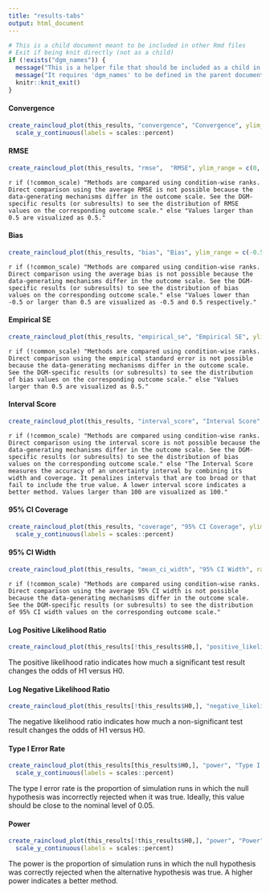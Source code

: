 ```yaml
---
title: "results-tabs"
output: html_document
---
```


```r
# This is a child document meant to be included in other Rmd files
# Exit if being knit directly (not as a child)
if (!exists("dgm_names")) {
  message("This is a helper file that should be included as a child in other Rmd documents.")
  message("It requires 'dgm_names' to be defined in the parent document.")
  knitr::knit_exit()
}
```


#### Convergence

```r
create_raincloud_plot(this_results, "convergence", "Convergence", ylim_range = c(0, 1)) +
  scale_y_continuous(labels = scales::percent)
```

#### RMSE

```r
create_raincloud_plot(this_results, "rmse",  "RMSE", ylim_range = c(0, 0.5), reference_line = 0, rank = !common_scale)
```

`r if (!common_scale) "Methods are compared using condition-wise ranks. Direct comparison using the average RMSE is not possible because the data-generating mechanisms differ in the outcome scale. See the DGM-specific results (or subresults) to see the distribution of RMSE values on the corresponding outcome scale." else "Values larger than 0.5 are visualized as 0.5."`

#### Bias

```r
create_raincloud_plot(this_results, "bias", "Bias", ylim_range = c(-0.5, 0.5), reference_line = 0, rank = !common_scale)
```

`r if (!common_scale) "Methods are compared using condition-wise ranks. Direct comparison using the average bias is not possible because the data-generating mechanisms differ in the outcome scale. See the DGM-specific results (or subresults) to see the distribution of bias values on the corresponding outcome scale." else "Values lower than -0.5 or larger than 0.5 are visualized as -0.5 and 0.5 respectively."`

#### Empirical SE

```r
create_raincloud_plot(this_results, "empirical_se", "Empirical SE", ylim_range = c(0, 0.5), reference_line = 0, rank = !common_scale)
```

`r if (!common_scale) "Methods are compared using condition-wise ranks. Direct comparison using the empirical standard error is not possible because the data-generating mechanisms differ in the outcome scale. See the DGM-specific results (or subresults) to see the distribution of bias values on the corresponding outcome scale." else "Values larger than 0.5 are visualized as 0.5."`

#### Interval Score

```r
create_raincloud_plot(this_results, "interval_score", "Interval Score", ylim_range = c(0, 100), rank = !common_scale)
```

`r if (!common_scale) "Methods are compared using condition-wise ranks. Direct comparison using the interval score is not possible because the data-generating mechanisms differ in the outcome scale. See the DGM-specific results (or subresults) to see the distribution of bias values on the corresponding outcome scale." else "The Interval Score measures the accuracy of an uncertainty interval by combining its width and coverage. It penalizes intervals that are too broad or that fail to include the true value. A lower interval score indicates a better method. Values larger than 100 are visualized as 100."`

#### 95% CI Coverage

```r
create_raincloud_plot(this_results, "coverage", "95% CI Coverage", ylim_range = c(0, 1), reference_line = 0.95) +
  scale_y_continuous(labels = scales::percent)
```

#### 95% CI Width

```r
create_raincloud_plot(this_results, "mean_ci_width", "95% CI Width", rank = !common_scale)
```

`r if (!common_scale) "Methods are compared using condition-wise ranks. Direct comparison using the average 95% CI width is not possible because the data-generating mechanisms differ in the outcome scale. See the DGM-specific results (or subresults) to see the distribution of 95% CI width values on the corresponding outcome scale."`

#### Log Positive Likelihood Ratio

```r
create_raincloud_plot(this_results[!this_results$H0,], "positive_likelihood_ratio", "Log Positive Likelihood Ratio")
```

The positive likelihood ratio indicates how much a significant test result changes the odds of H1 versus H0.

#### Log Negative Likelihood Ratio

```r
create_raincloud_plot(this_results[!this_results$H0,], "negative_likelihood_ratio", "Log Negative Likelihood Ratio")
```

The negative likelihood ratio indicates how much a non-significant test result changes the odds of H1 versus H0.

#### Type I Error Rate

```r
create_raincloud_plot(this_results[this_results$H0,], "power", "Type I Error Rate", ylim_range = c(0, 1), reference_line = 0.05) +
  scale_y_continuous(labels = scales::percent)
```

The type I error rate is the proportion of simulation runs in which the null hypothesis was incorrectly rejected when it was true. Ideally, this value should be close to the nominal level of 0.05.

#### Power

```r
create_raincloud_plot(this_results[!this_results$H0,], "power", "Power", ylim_range = c(0, 1)) +
  scale_y_continuous(labels = scales::percent)
```

The power is the proportion of simulation runs in which the null hypothesis was correctly rejected when the alternative hypothesis was true. A higher power indicates a better method.
